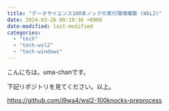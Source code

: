 ```yaml
---
title: "データサイエンス100本ノックの実行環境構築 (WSL2)"
date: 2024-03-26 00:19:36 +0900
date-modified: last-modified
categories:
  - "tech"
  - "tech-wsl2"
  - "tech-windows"
---
```


こんにちは。uma-chanです。

下記リポジトリを見てください。以上。

<https://github.com/i9wa4/wsl2-100knocks-preprocess>

